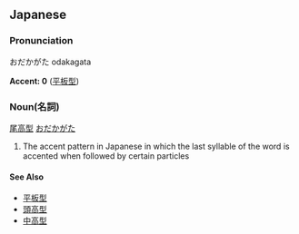 ==Japanese==
===Pronunciation===
おだかがた odakagata

'''Accent: 0''' ([[平板型]])

===Noun(名詞)===
[[尾]][[高]][[型]] [[お]]だか[[がた]]
#The accent pattern in Japanese in which the last syllable of the word is accented when followed by certain particles

====See Also====
*[[平板型]]
*[[頭高型]]
*[[中高型]]